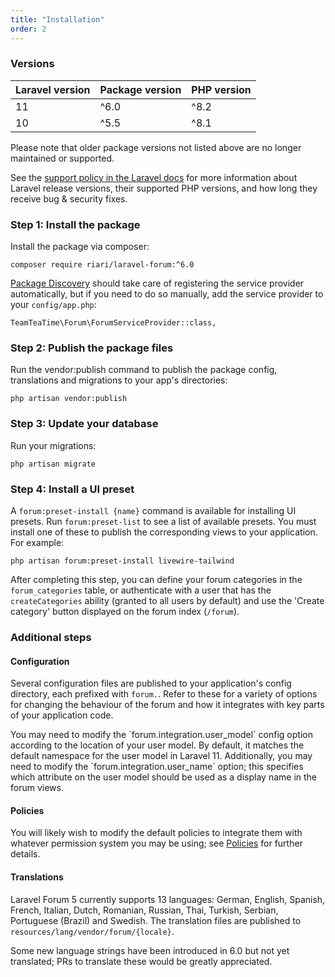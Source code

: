 ```yaml
---
title: "Installation"
order: 2
---
```


### Versions

| **Laravel version** | **Package version** | **PHP version** |
|---------------------|---------------------|-----------------|
| 11                  | ^6.0                | ^8.2            |
| 10                  | ^5.5                | ^8.1            |

Please note that older package versions not listed above are no longer maintained or supported.

See the [support policy in the Laravel docs](https://laravel.com/docs/11.x/releases#support-policy) for more information about Laravel release versions, their supported PHP versions, and how long they receive bug & security fixes.

### Step 1: Install the package

Install the package via composer:

```
composer require riari/laravel-forum:^6.0
```

[Package Discovery](https://laravel.com/docs/11.x/packages#package-discovery) should take care of registering the service provider automatically, but if you need to do so manually, add the service provider to your `config/app.php`:

```
TeamTeaTime\Forum\ForumServiceProvider::class,
```

### Step 2: Publish the package files

Run the vendor:publish command to publish the package config, translations and migrations to your app's directories:

`php artisan vendor:publish`

### Step 3: Update your database

Run your migrations:

`php artisan migrate`

### Step 4: Install a UI preset

A `forum:preset-install {name}` command is available for installing UI presets. Run `forum:preset-list` to see a list of available presets. You must install one of these to publish the corresponding views to your application. For example:

```
php artisan forum:preset-install livewire-tailwind
```

After completing this step, you can define your forum categories in the `forum_categories` table, or authenticate with a user that has the `createCategories` ability (granted to all users by default) and use the 'Create category' button displayed on the forum index (`/forum`).

### Additional steps

#### Configuration

Several configuration files are published to your application's config directory, each prefixed with `forum.`. Refer to these for a variety of options for changing the behaviour of the forum and how it integrates with key parts of your application code.

<Alert type="info">
    You may need to modify the `forum.integration.user_model` config option according to the location of your user model. By default, it matches the default namespace for the user model in Laravel 11. Additionally, you may need to modify the `forum.integration.user_name` option; this specifies which attribute on the user model should be used as a display name in the forum views.
</Alert>

#### Policies

You will likely wish to modify the default policies to integrate them with whatever permission system you may be using; see [Policies](/docs/laravel-forum/6.x/general/policies) for further details.

#### Translations

Laravel Forum 5 currently supports 13 languages: German, English, Spanish, French, Italian, Dutch, Romanian, Russian, Thai, Turkish, Serbian, Portuguese (Brazil) and Swedish. The translation files are published to `resources/lang/vendor/forum/{locale}`.

<Alert type="info">
    Some new language strings have been introduced in 6.0 but not yet translated; PRs to translate these would be greatly appreciated.
</Alert>